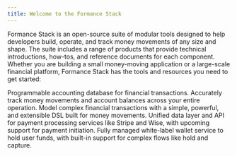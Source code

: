 ```yaml
---
title: Welcome to the Formance Stack
---
```



Formance Stack is an open-source suite of modular tools designed to help developers build, operate, and track money movements of any size and shape. The suite includes a range of products that provide technical introductions, how-tos, and reference documents for each component. Whether you are building a small money-moving application or a large-scale financial platform, Formance Stack has the tools and resources you need to get started:

<DocCardGrid>

<DocCard headline="Ledger" cta="Learn More" link="/ledger/" highlight="true">
  Programmable accounting database for financial transactions. Accurately track money movements and account balances across your entire operation.
</DocCard>

<DocCard headline="Numscript" cta="Learn More" link="/ledger/reference/numscript/machine/" highlight="true">
  Model complex financial transactions with a simple, powerful, and extensible DSL built for money movements.
</DocCard>

<DocCard headline="Payments" cta="Learn More" link="/payments/" highlight="true">
  Unified data layer and API for payment processing services like Stripe and Wise, with upcoming support for payment initiation.
</DocCard>

<DocCard headline="Wallets" cta="Learn More" link="/wallets/" highlight="true" tag="beta">
  Fully managed white-label wallet service to hold user funds, with built-in support for complex flows like hold and capture.
</DocCard>

</DocCardGrid>


<GettingHelp />